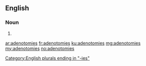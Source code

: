 ==English==

===Noun===
{{head|en|noun plural form}}

# {{plural of|adenotomy|lang=en}}

[[Category:English plurals ending in "-ies"]]

[[ar:adenotomies]]
[[fr:adenotomies]]
[[ku:adenotomies]]
[[mg:adenotomies]]
[[my:adenotomies]]
[[no:adenotomies]]